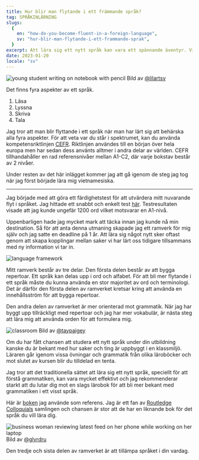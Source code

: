 ```yaml
---
title: Hur blir man flytande i ett främmande språk?
tag: SPRÅKINLÄRNING
slugs:
  {
    en: "how-do-you-become-fluent-in-a-foreign-language",
    sv: "hur-blir-man-flytande-i-ett-frammande-sprak",
  }
excerpt: Att lära sig ett nytt språk kan vara ett spännande äventyr. Vi har alla olika anledningar till varför vi vill lära oss ett nytt språk. I det här inlägget skulle jag vilja dela med mig av min strategi för att lära mig ett nytt språk
date: 2023-01-20
locale: "sv"
---
```


![young student writing on notebook with pencil](https://images.unsplash.com/photo-1550592704-6c76defa9985?ixlib=rb-4.0.3&ixid=MnwxMjA3fDB8MHxwaG90by1wYWdlfHx8fGVufDB8fHx8&auto=format&fit=crop&w=4470&q=80)
Bild av [@lilartsy](https://unsplash.com/@lilartsy)

Det finns fyra aspekter av ett språk.

1. Läsa
2. Lyssna
3. Skriva
4. Tala

Jag tror att man blir flyttande i ett språk när man har lärt sig att behärska alla fyra aspekter. För att veta var du står i spektrumet,
kan du använda kompetensriktlinjen [CEFR](https://en.wikipedia.org/wiki/Common_European_Framework_of_Reference_for_Languages). Riktlinjen användes till en början över hela europa men har sedan dess använts alltmer
i andra delar av världen. CEFR tillhandahåller en rad referensnivåer mellan A1-C2, där varje bokstav består av 2 nivåer.

Under resten av det här inlägget kommer jag att gå igenom de steg jag tog när jag först började lära mig vietnamesiska.

---

Jag började med att göra ett färdighetstest för att utvärdera mitt nuvarande flyt i språket. Jag hittade ett snabbt och enkelt test [här](https://www.17-minute-languages.com/en/Vietnamese-placement-test/).
Testresultaten visade att jag kunde ungefär 1200 ord vilket motsvarar en A1-nivå.

Uppenbarligen hade jag mycket mark att täcka innan jag kunde nå min destination. Så för att anta denna utmaning skapade jag ett ramverk för mig själv och jag satte en deadline på 1 år.
Att lära sig något nytt sker oftast genom att skapa kopplingar mellan saker vi har lärt oss tidigare tillsammans med ny information vi tar in.

![language framework](/language.png)

Mitt ramverk består av tre delar. Den första delen består av att bygga repertoar. Ett språk kan delas upp i ord och alfabet. För att bli mer flytande i ett språk
måste du kunna använda en stor majoritet av ord och terminologi. Det är därför den första delen av ramverket kretsar kring att använda en innehållsström för att bygga repertoar.

Den andra delen av ramverket är mer orienterad mot grammatik. När jag har byggt upp tillräckligt med repertoar och jag har mer vokabulär, är nästa steg att lära mig att använda orden för att formulera mig.

![classroom](https://images.unsplash.com/photo-1581726707445-75cbe4efc586?ixlib=rb-4.0.3&ixid=MnwxMjA3fDB8MHxwaG90by1wYWdlfHx8fGVufDB8fHx8&auto=format&fit=crop&w=876&q=80)
Bild av [@taypaigey](https://unsplash.com/@taypaigey)

Om du har fått chansen att studera ett nytt språk under din utbildning kanske du är bekant med hur saker och ting är uppbyggt i en klassmiljö. Läraren går igenom vissa övningar och grammatik
från olika läroböcker och mot slutet av kursen blir du tilldelad en tenta.

Jag tror att det traditionella sättet att lära sig ett nytt språk, speciellt för att förstå grammatiken, kan vara mycket effektivt och jag rekommenderar starkt att du lutar dig mot en slags lärobok för att bli
mer bekant med grammatiken i ett visst språk.

Här är [boken](https://www.routledge.com/Colloquial-Vietnamese-The-Complete-Course-for-Beginners/Hoai-Tran-Nguyen-Vuong-Vuong/p/book/9781138950238) jag använde som referens.
Jag är ett fan av [Routledge Colloquials](https://routledgetextbooks.com/textbooks/colloquial/) samlingen och chansen är stor att de har en liknande bok för det språk du vill lära dig.

![business woman reviewing latest feed on her phone while working on her laptop](https://images.unsplash.com/photo-1584438784894-089d6a62b8fa?ixlib=rb-4.0.3&ixid=MnwxMjA3fDB8MHxwaG90by1wYWdlfHx8fGVufDB8fHx8&auto=format&fit=crop&w=2670&q=80)
Bild av [@glvrdru](https://unsplash.com/@glvrdru)

Den tredje och sista delen av ramverket är att tillämpa språket i din vardag.
